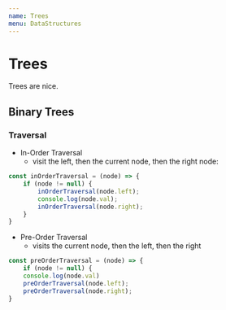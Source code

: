 ```yaml
---
name: Trees
menu: DataStructures
---
```



# Trees

Trees are nice.

## Binary Trees
<Tree />


### Traversal

- In-Order Traversal
    - visit the left, then the current node, then the right node:

```javascript
const inOrderTraversal = (node) => {
    if (node != null) {
        inOrderTraversal(node.left);
        console.log(node.val);
        inOrderTraversal(node.right);
    }
}
```
<InOrderTraversal />

- Pre-Order Traversal
    - visits the current node, then the left, then the right

```javascript
const preOrderTraversal = (node) => {
    if (node != null) {
    console.log(node.val)
    preOrderTraversal(node.left);
    preOrderTraversal(node.right);
}
```
<PreOrderTraversal />
